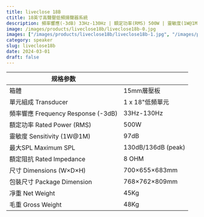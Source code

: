 ```yaml
---
title: liveclose 18B
ctitle: 18英寸高聲壓低頻揚聲器系統
description: 頻率響應(-3dB) 33Hz-130Hz | 額定功率(RMS) 500W | 靈敏度(1W@1M) 97dB | 最大SPL 	130dB/136dB (peak)
image: /images/products/liveclose18b/liveclose18b-0.jpg
images: ["/images/products/liveclose18b/liveclose18b-1.jpg", "/images/products/liveclose18b/liveclose18b-2.jpg", "/images/products/liveclose18b/liveclose18b-3.jpg", "/images/products/liveclose18b/liveclose18b-4.jpg", "/images/products/liveclose18b/liveclose18b-5.jpg", "/images/products/liveclose18b/liveclose18b-6.jpg", "/images/products/liveclose18b/liveclose18b-7.jpg"]
category: speaker
slug: liveclose18b
date: 2024-03-01
draft: false
---
```


| 规格参数        |              |
| ------------- | -------------------------------------- |
| 箱體                             | 15mm層壓板            | 
| 單元組成 Transducer                | 1 x 18"低頻單元        |
| 頻率響應 Frequency Response (-3dB) | 33Hz-130Hz         |
| 額定功率 Rated Power (RMS)         | 500W               |
| 靈敏度 Sensitivity (1W@1M)        | 97dB               |
| 最大SPL Maximum SPL              | 130dB/136dB (peak) |
| 額定阻抗 Rated Impedance           | 8 OHM              |
| 尺寸 Dimensions (W×D×H)          | 700×655×683mm      |
| 包裝尺寸 Package Dimension         | 768×762×809mm      |
| 凈重 Net Weight                  | 45Kg               |
| 毛重 Gross Weight                | 48Kg               |
  
 